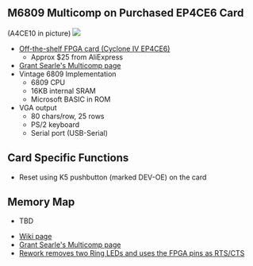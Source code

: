 == M6809 Multicomp on Purchased EP4CE6 Card ==

(A4CE10 in picture)
<img src="http://land-boards.com/blwiki/images/9/9a/P1715-CROPPED-720PX.jpg"></img>

* [http://land-boards.com/blwiki/index.php?title=A-C4E6_Cyclone_IV_FPGA_EP4CE6E22C8N_Development_Board#Pin_List Off-the-shelf FPGA card (Cyclone IV EP4CE6)]
** Approx $25 from AliExpress
* [http://searle.hostei.com/grant/Multicomp/index.html Grant Searle's Multicomp page]
* Vintage 6809 Implementation
** 6809 CPU
** 16KB internal SRAM
** Microsoft BASIC in ROM
* VGA output
** 80 chars/row, 25 rows
** PS/2 keyboard
** Serial port (USB-Serial)

== Card Specific Functions ==

* Reset using K5 pushbutton (marked DEV-OE) on the card

== Memory Map ==

* TBD

* [http://land-boards.com/blwiki/index.php?title=A-C4E6_Cyclone_IV_FPGA_EP4CE6E22C8N_Development_Board Wiki page]
* [http://searle.hostei.com/grant/Multicomp/index.html Grant Searle's Multicomp page]
* [http://land-boards.com/blwiki/index.php?title=A-C4E6_Cyclone_IV_FPGA_EP4CE6E22C8N_Development_Board#RTS.2FCTS_Rework Rework removes two Ring LEDs and uses the FPGA pins as RTS/CTS]
